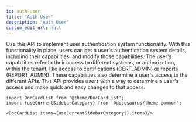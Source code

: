 ```yaml
---
id: auth-user
title: "Auth User"
description: "Auth User"
custom_edit_url: null
---
```




Use this API to implement user authentication system functionality. 
With this functionality in place, users can get a user's authentication system details, including their capabilities, and modify those capabilities. 
The user's capabilities refer to their access to different systems, or authorization, within the tenant, like access to certifications (CERT_ADMIN) or reports (REPORT_ADMIN). 
These capabilities also determine a user's access to the different APIs. 
This API provides users with a way to determine a user's access and make quick and easy changes to that access. 




```mdx-code-block
import DocCardList from '@theme/DocCardList';
import {useCurrentSidebarCategory} from '@docusaurus/theme-common';

<DocCardList items={useCurrentSidebarCategory().items}/>
```
      